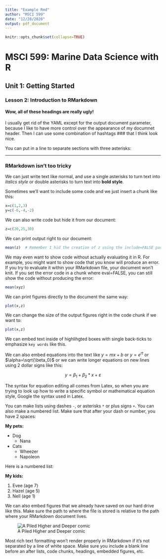 ```yaml
---
title: "Example Rmd"
author: "MSCI 599"
date: "12/28/2020"
output: pdf_document
---
```


```r
knitr::opts_chunk$set(collapse=TRUE) 
```

# MSCI 599: Marine Data Science with R
## Unit 1: Getting Started
### Lesson 2: Introduction to RMarkdown
#### Wow, all of these headings are really ugly!

I usually get rid of the YAML except for the output document parameter, because I like to have more control over the appearance of my documnet header. Then I can use some combination of hashtags ### that I think look nice.

You can put in a line to separate sections with three asterisks:

***

### RMarkdown isn't too tricky

We can just write text like normal, and use a single asterisks to turn text into *italics style* or double asterisks to turn text into **bold style**. 

Sometimes we'll want to include some code and we just insert a chunk like this:

```r
x=c(1,2,3)
y=c(-6,-4,-2)
```

We can also write code but hide it from our document:

```r
z=c(20,25,30)
```

We can print output right to our document:

```r
mean(z)  # Remember I hid the creation of z using the include=FALSE parameter
```

We may even want to show code without actually evaluating it in R. For example, you might want to show code that you know will produce an error. If you try to evaluate it within your RMarkdown file, your document won't knit. If you set the error code in a chunk where eval=FALSE, you can still show the code without producing the error:

```r
mean(xyz)
```

We can print figures directly to the document the same way:

```r
plot(x,z)
```

We can change the size of the output figures right in the code chunk if we want to:

```r
plot(x,z)
```

We can embed text inside of highlihgted boxes with single back-ticks to emphasize `key words` like this. 

We can also embed equations into the text like $y = mx + b$ or $y = e^{rt}$ or $\alpha=\sqrt{\beta_0}$ or we can write longer equations on new lines using 2 dollar signs like this:

$$y = \beta_1 + \beta_2*x + \varepsilon$$

The syntax for equation editing all comes from Latex, so when you are trying to look up how to write a specific symbol or mathematical equation style, Google the syntax used in Latex.

You can make lists using dashes `-`, or asterisks `*` or plus signs `+`. You can also make a numbered list. Make sure that after your dash or number, you have 2 spaces:

**My pets:**

*  Dog
   +  Nana
*  Cats
   +  Wheezer
   +  Napoleon
   
Here is a numbered list:

**My kids:**

1.  Evee (age 7)
2.  Hazel (age 5)
3.  Nell (age 1)


We can also embed figures that we already have saved on our hard drive like this. Make sure the path to where the file is stored is relative to the path where your RMarkdown document lives.

![A Piled Higher and Deeper comic](figs/PhD_coding.png)

Most rich text formatting won't render properly in RMarkdown if it's not separated by a line of white space. Make sure you include a blank line before an after lists, code chunks, headings, embedded figures, etc. 




